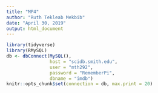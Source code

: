 ```yaml
---
title: "MP4"
author: "Ruth Tekleab Mekbib"
date: "April 30, 2019"
output: html_document
---
```


```r
library(tidyverse)
library(RMySQL)
db <- dbConnect(MySQL(), 
                host = "scidb.smith.edu", 
                user = "mth292", 
                password = "RememberPi", 
                dbname = "imdb")
knitr::opts_chunk$set(connection = db, max.print = 20)
```


